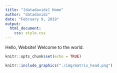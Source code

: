 ```yaml
---
title: "[datadavidz] Home"
author: "datadavidz"
date: "February 9, 2019"
output:
  html_document:
    css: style.css
---
```


Hello, Website! Welcome to the world.

```r
knitr::opts_chunk$set(echo = TRUE)
```

```r
knitr::include_graphics("./img/matrix_head.png")
```
